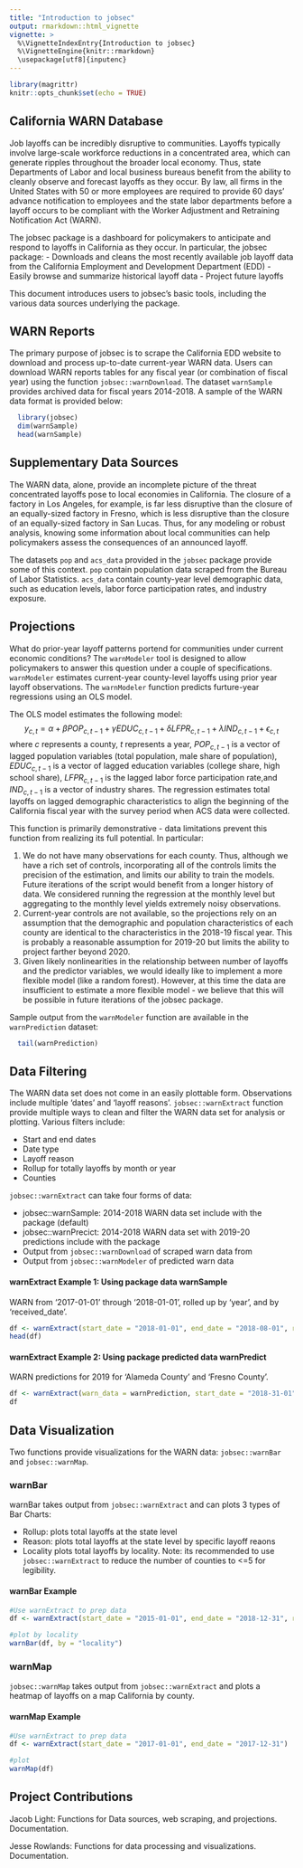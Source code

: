 ```yaml
---
title: "Introduction to jobsec"
output: rmarkdown::html_vignette
vignette: >
  %\VignetteIndexEntry{Introduction to jobsec}
  %\VignetteEngine{knitr::rmarkdown}
  \usepackage[utf8]{inputenc}
---
```


```r
library(magrittr)
knitr::opts_chunk$set(echo = TRUE)
```

## California WARN Database

Job layoffs can be incredibly disruptive to communities. Layoffs typically involve large-scale workforce reductions in a concentrated area, which can generate ripples throughout the broader local economy. Thus, state Departments of Labor and local business bureaus benefit from the ability to cleanly observe and forecast layoffs as they occur. By law, all firms in the United States with 50 or more employees are required to provide 60 days' advance notification to employees and the state labor departments before a layoff occurs to be compliant with the Worker Adjustment and Retraining Notification Act (WARN).

The jobsec package is a dashboard for policymakers to anticipate and respond to layoffs in California as they occur. In particular, the jobsec package:
  - Downloads and cleans the most recently available job layoff data from the California Employment and Development Department (EDD)
  - Easily browse and summarize historical layoff data
  - Project future layoffs
  
This document introduces users to jobsec's basic tools, including the various data sources underlying the package.

## WARN Reports

The primary purpose of jobsec is to scrape the California EDD website to download and process up-to-date current-year WARN data. Users can download WARN reports tables for any fiscal year (or combination of fiscal year) using the function `jobsec::warnDownload`. The dataset `warnSample` provides archived data for fiscal years 2014-2018. A sample of the WARN data format is provided below:

```r
  library(jobsec)
  dim(warnSample)
  head(warnSample)
```

## Supplementary Data Sources

The WARN data, alone, provide an incomplete picture of the threat concentrated layoffs pose to local economies in California. The closure of a factory in Los Angeles, for example, is far less disruptive than the closure of an equally-sized factory in Fresno, which is less disruptive than the closure of an equally-sized factory in San Lucas. Thus, for any modeling or robust analysis, knowing some information about local communities can help policymakers assess the consequences of an announced layoff.

The datasets `pop` and `acs_data` provided in the `jobsec` package provide some of this context. `pop` contain population data scraped from the Bureau of Labor Statistics. `acs_data` contain county-year level demographic data, such as education levels, labor force participation rates, and industry exposure. 

## Projections

What do prior-year layoff patterns portend for communities under current economic conditions? The `warnModeler` tool is designed to allow policymakers to answer this question under a couple of specifications. `warnModeler` estimates current-year county-level layoffs using prior year layoff observations. The `warnModeler` function predicts furture-year regressions using an OLS model.

The OLS model estimates the following model:
$$y_{c,t} = \alpha + \beta POP_{c,t-1} + \gamma EDUC_{c,t-1} + \delta LFPR_{c,t-1} + \lambda IND_{c,t-1} + \epsilon_{c,t}$$
where $c$ represents a county, $t$ represents a year, $POP_{c,t-1}$ is a vector of lagged population variables (total population, male share of population), $EDUC_{c,t-1}$ is a vector of lagged education variables (college share, high school share), $LFPR_{c,t-1}$ is the lagged labor force participation rate,and $IND_{c,t-1}$ is a vector of industry shares. The regression estimates total layoffs on lagged demographic characteristics to align the beginning of the California fiscal year with the survey period when ACS data were collected. 

This function is primarily demonstrative - data limitations prevent this function from realizing its full potential. In particular: 

1. We do not have many observations for each county. Thus, although we have a rich set of controls, incorporating all of the controls limits the precision of the estimation, and limits our ability to train the models. Future iterations of the script would benefit from a longer history of data. We considered running the regression at the monthly level but aggregating to the monthly level yields extremely noisy observations.
2. Current-year controls are not available, so the projections rely on an assumption that the demographic and population characteristics of each county are identical to the characteristics in the 2018-19 fiscal year. This is probably a reasonable assumption for 2019-20 but limits the ability to project farther beyond 2020.
3. Given likely nonlinearities in the relationship between number of layoffs and the predictor variables, we would ideally like to implement a more flexible model (like a random forest). However, at this time the data are insufficient to estimate a more flexible model - we believe that this will be possible in future iterations of the jobsec package. 

Sample output from the `warnModeler` function are available in the `warnPrediction` dataset:

```r
  tail(warnPrediction)
```

## Data Filtering

The WARN data set does not come in an easily plottable form. Observations include multiple ‘dates’ and ‘layoff reasons’.  `jobsec::warnExtract` function provide multiple ways to clean and filter the WARN data set for analysis or plotting. Various filters include:

  -	Start and end dates
  -	Date type
  -	Layoff reason
  -	Rollup for totally layoffs by month or year
  -	Counties 

`jobsec::warnExtract` can take four forms of data: 

  -	jobsec::warnSample: 2014-2018 WARN data set include with the package (default)
  -	jobsec::warnPrecict: 2014-2018 WARN data set  with 2019-20 predictions include with the package
  -	Output from `jobsec::warnDownload` of scraped warn data from 
  -	Output from `jobsec::warnModeler` of predicted warn data
  
#### warnExtract Example 1: Using package data warnSample

WARN from ‘2017-01-01’ through ‘2018-01-01’, rolled up by ‘year’, and by ‘received_date’.

```r
df <- warnExtract(start_date = "2018-01-01", end_date = "2018-08-01", rollup = "year" ,  type_date = "received_date")
head(df)
```

#### warnExtract Example 2: Using package predicted data warnPredict

WARN predictions for 2019 for 'Alameda County' and 'Fresno County'.

```r
df <- warnExtract(warn_data = warnPrediction, start_date = "2018-31-01", end_date = "2019-12-31",counties = c("Alameda County", "Fresno County"))
df
```


## Data Visualization

Two functions provide visualizations for the WARN data: `jobsec::warnBar` and `jobsec::warnMap`.

### warnBar

warnBar takes output from `jobsec::warnExtract` and can plots 3 types of Bar Charts:
  
  - Rollup: plots total layoffs at the state level
  - Reason: plots total layoffs at the state level by specific layoff reaons
  - Locality plots total layoffs by locality. Note: its recommended to use `jobsec::warnExtract` to reduce the number of counties
  to <=5 for legibility.

#### warnBar Example

```r
#Use warnExtract to prep data
df <- warnExtract(start_date = "2015-01-01", end_date = "2018-12-31", rollup = "year",counties = c("Alameda County", "Fresno County"))

#plot by locality
warnBar(df, by = "locality")
```

### warnMap

`jobsec::warnMap` takes output from `jobsec::warnExtract` and plots a heatmap of layoffs on a map California by county.

#### warnMap Example

```r
#Use warnExtract to prep data
df <- warnExtract(start_date = "2017-01-01", end_date = "2017-12-31")

#plot
warnMap(df)
```

## Project Contributions

Jacob Light: Functions for Data sources, web scraping, and projections. Documentation.

Jesse Rowlands: Functions for data processing and visualizations. Documentation.
